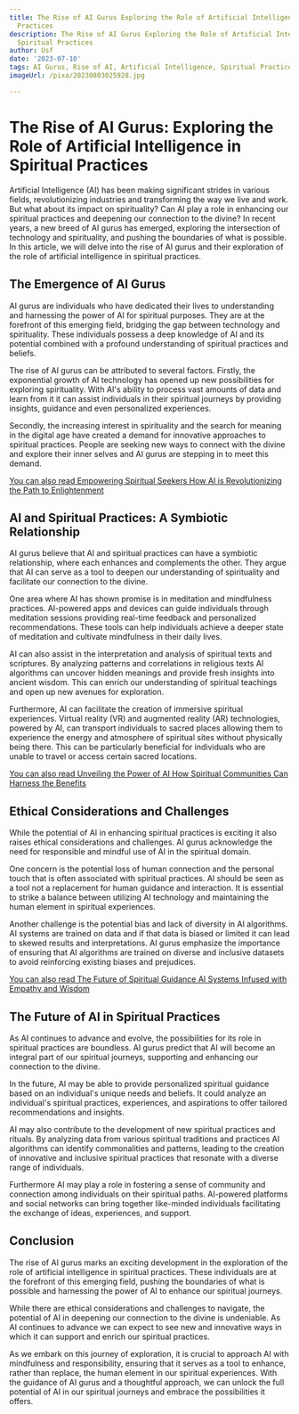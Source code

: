 ```yaml
---
title: The Rise of AI Gurus Exploring the Role of Artificial Intelligence in Spiritual
  Practices
description: The Rise of AI Gurus Exploring the Role of Artificial Intelligence in
  Spiritual Practices
author: Usf
date: '2023-07-10'
tags: AI Gurus, Rise of AI, Artificial Intelligence, Spiritual Practices
imageUrl: /pixa/20230803025928.jpg

---
```

# The Rise of  AI Gurus: Exploring the Role  of  Artificial Intelligence in Spiritual Practices

Artificial Intelligence (AI)  has been making  significant strides in various fields, revolutionizing industries and transforming the way we live and work. But what about its  impact  on spirituality? Can AI play a role in enhancing our spiritual  practices and deepening our connection to the divine? In recent years,  a new breed of AI gurus has emerged, exploring the intersection of technology  and spirituality, and pushing the boundaries of what is possible. In this article, we will delve into the rise of AI gurus and their exploration of the role of artificial intelligence in spiritual practices.

## The Emergence of AI Gurus

AI gurus  are individuals who have dedicated their lives to understanding  and harnessing the power of AI for spiritual purposes. They are at the forefront of this emerging field, bridging the gap between technology and spirituality. These individuals possess a  deep knowledge of  AI and its potential combined  with a profound understanding of spiritual practices  and beliefs.

The  rise of AI gurus can be attributed to  several factors. Firstly, the exponential growth of AI technology  has opened up new possibilities for exploring spirituality. With AI's ability to process vast amounts of data and learn from it it can assist individuals in their spiritual journeys by providing insights, guidance and even personalized experiences.

Secondly, the increasing interest in spirituality and  the search for  meaning in the digital age  have created a demand for innovative approaches to  spiritual practices. People are seeking new ways to  connect with the divine and explore their inner  selves  and AI gurus are stepping in to meet this demand.

[You can also read Empowering Spiritual Seekers How AI is Revolutionizing the Path to Enlightenment](Empowering%20Spiritual%20Seekers%20How%20AI%20is%20Revolutionizing%20the%20Path%20to%20Enlightenment)


## AI and Spiritual Practices: A Symbiotic Relationship

AI  gurus believe that AI and  spiritual practices can have a symbiotic relationship, where each enhances and complements the other. They argue that AI can serve as a tool to deepen our  understanding of spirituality and facilitate our connection to the divine.

One area where AI  has shown promise is in meditation and mindfulness practices. AI-powered apps and devices can guide individuals  through meditation sessions providing  real-time feedback and personalized recommendations. These tools can help individuals achieve  a deeper  state of meditation and cultivate mindfulness  in their daily lives.

AI can also assist in the interpretation and analysis of spiritual texts and scriptures. By analyzing patterns and  correlations in religious texts AI  algorithms can uncover hidden meanings  and provide  fresh insights into ancient wisdom.  This can enrich our understanding  of spiritual teachings and  open up new avenues for exploration.

Furthermore, AI can facilitate the creation of immersive spiritual experiences. Virtual  reality (VR)  and augmented reality  (AR) technologies, powered by AI,  can transport individuals to sacred places allowing them to experience the  energy and atmosphere of spiritual  sites without physically being there. This can be particularly beneficial for individuals who  are unable to travel or access certain sacred locations.

[You can also read Unveiling the Power of AI How Spiritual Communities Can Harness the Benefits](Unveiling%20the%20Power%20of%20AI%20How%20Spiritual%20Communities%20Can%20Harness%20the%20Benefits)


## Ethical Considerations and Challenges

While the potential of AI in  enhancing spiritual practices is exciting it also raises ethical considerations and challenges. AI gurus acknowledge the need for responsible and mindful use of  AI in the spiritual domain.

One  concern is the potential loss of  human connection and the  personal touch that is often associated with spiritual practices. AI should be seen as a  tool not a replacement for human guidance and interaction. It is essential to  strike a balance between utilizing AI technology and maintaining the human element in spiritual experiences.

Another challenge is the potential bias and lack of diversity in AI algorithms. AI systems are trained on data and if that data is biased or  limited it can lead  to  skewed results and interpretations. AI gurus  emphasize the importance of ensuring that AI algorithms are trained on diverse and inclusive datasets to avoid reinforcing existing biases and prejudices.

[You can also read  The Future of Spiritual Guidance AI Systems Infused with Empathy and Wisdom](The%20Future%20of%20Spiritual%20Guidance%20AI%20Systems%20Infused%20with%20Empathy%20and%20Wisdom)


## The  Future of AI in  Spiritual Practices

As AI continues  to advance and evolve, the possibilities for its  role in spiritual practices are boundless. AI gurus predict  that AI  will  become an integral part of our  spiritual journeys, supporting and enhancing our connection to the divine.

In the future,  AI may be able to  provide personalized spiritual guidance based  on an individual's unique  needs and beliefs. It could analyze an individual's spiritual practices, experiences, and aspirations to offer tailored recommendations  and insights.

AI may  also contribute to the development of new spiritual practices and rituals.  By analyzing data from various spiritual traditions and practices AI algorithms  can identify commonalities and patterns, leading to the  creation of innovative and inclusive spiritual  practices that resonate with a diverse range  of individuals.

Furthermore  AI  may play a role in fostering a sense of community and connection among individuals on  their spiritual paths. AI-powered platforms and social networks can bring together like-minded individuals facilitating the  exchange of ideas, experiences, and support.

## Conclusion

The rise of AI gurus marks an exciting development in  the exploration  of the  role of artificial intelligence in spiritual practices. These individuals are at the forefront of this emerging field, pushing the boundaries of what is possible  and harnessing the power  of AI to enhance our spiritual journeys.

While there are ethical considerations and challenges to navigate, the potential  of AI in deepening  our connection to the divine is undeniable.  As AI continues to advance we can expect to see new and innovative ways in which it can support and enrich our spiritual practices.

As we embark on this journey of exploration, it is crucial to approach AI with  mindfulness and responsibility, ensuring that  it serves as a tool to enhance, rather than replace, the human element in our spiritual  experiences. With the  guidance of AI gurus and a thoughtful approach, we can unlock the full potential  of AI in our spiritual journeys and embrace the possibilities it  offers.